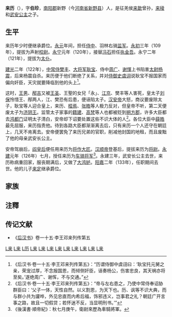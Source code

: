 {{東亞男性歷史人物
|名稱 =来历
|身份 =[[征羌侯|征羌侯]]
|時代 =[[东汉|东汉]]
|主君 = [[汉和帝|汉和帝]]刘肇→[[汉安帝|汉安帝]]刘祜→[[汉顺帝|汉顺帝]]刘保
|最高職務 =
|前任 = 
|繼任 = 
|姓 =来
|名 =历
|姓名 =来历
|字 =
|官職 = [[侍中|侍中]]、[[羽林右骑监军|羽林右骑监军]]→[[声射校尉|声射校尉]]→[[执金吾|执金吾]]→[[太仆|太仆]]→[[将作大匠|将作大匠]]→[[将尉|将尉]]→[[车骑将军|车骑将军]]→[[大鸿胪|大鸿胪]]
|封爵 =[[征羌侯|征羌侯]]
|封地 =[[征羌国|征羌国]]
|籍貫 =
|出身地 =
|其他名號 =
|出生地點 =
|諡號 =
|父親 =[[来稜|来稜]]
|嫡母 =
|母親 =[[刘惠_(武安公主)|武安公主]]
|兄弟 =[[来祉|来祉]]、[[来超|来超]]
|子 = [[来定|来定]]
|其他親屬 =
}}

'''来历'''（{{bd|？||133年||catIdx=L来}}），字'''伯珍'''，[[南阳郡|南阳郡]]新野（今[[河南省|河南省]][[新野县|新野县]]）人，是征羌侯[[来歙|来歙]]曾孙，[[来稜|来稜]]和[[刘惠_(武安公主)|武安公主]]之子。

== 生平 ==
来历年少时便继承爵位。[[永元_(汉)|永元]]年间，担任[[侍中|侍中]]、羽林右骑[[监军|监军]]。[[永初_(汉)|永初]]三年（109年），提拔为声射[[校尉|校尉]]。[[永宁_(汉)|永宁]]元年（120年），接替[[冯石|冯石]]担任[[执金吾|执金吾]]。永宁二年（121年），提拔为[[太仆|太仆]]。

[[建光_(东汉)|建光]]二年（122年），[[中常侍|中常侍]][[樊丰|樊丰]]、[[大将军_(中国)|大将军]][[耿宝|耿宝]]、侍中[[周广_(东汉)|周广]]、[[谢惲|谢惲]]上书陷害[[太尉|太尉]][[杨震|杨震]]，后来杨震自杀。来历便于他们断绝了关系，并对[[侍御史|侍御史]][[虞诩|虞诩]]说耿宝不报国家而偏向奸臣，天灾就要降临到他的头上<ref>《后汉书·卷一十五·李王邓来列传第五》：“历谓侍御中虞诩曰：‘耿宝托元舅之亲，荣宠过厚，不念报国恩，而倾侧奸臣，诬奏杨公，伤害忠良，其天祸亦将至矣。’遂绝周广、谢恽，不与交通。”</ref>。

这时，[[王男|王男]]、[[邴吉_(东汉)|邴吉]]又被[[王聖_(漢朝)|王圣]]、王聖的女兒「永」、[[江京|江京]]、樊丰等人害死，皇太子[[刘保|刘保]]怜惜王、邴两人，江、樊恐有后患，便诬陷太子。[[汉安帝|汉安帝]]大怒，商议要废除太子，耿宝等人迎合皇上，来历、[[桓焉|桓焉]]、[[张皓_(东汉)|张皓]]等人极力反对，但皇帝不听，第二天便废太子为[[济阴王|济阴王]]。监管太子家事的[[籍建|籍建]]、[[高梵_(东汉)|高梵]]等人也都被贬到[[朔方郡|朔方郡]]，许多大臣都去[[鸿都门|鸿都门]]证明太子清白，安帝却下诏要处置这些不识大体的人<ref>《后汉书·卷一十五·李王邓来列传第五》：“帝与左右患之，乃使中常侍奉诏胁群臣曰：‘父子一体，天性自然。以义割恩，为天下也。历、讽等不识大典，而与群小共为讙哗，外见忠直而内希后福，饰邪违义，岂事君之礼？朝廷广开言事之路，故且一切假贷；若怀迷不反，当显明刑书。’”</ref>。各位大臣中[[薛皓|薛皓]]最先屈服，来历指责他。待到各路大臣都渐渐离去后，只有来历一个人还守在朝廷上，几天不肯离去。安帝便罢免了来历兄弟的官职，削减他封国的地租，而且废黜了他的母亲武安长公主。

安帝驾崩后，[[阎皇后|阎皇后]]便任用来历为[[将作大匠|将作大匠]]。[[汉顺帝|汉顺帝]]登基后，提拔来历为[[将尉|将尉]]。[[永建_(汉)|永建]]元年（126年）七月，授任来历为[[车骑将军|车骑将军]]<ref>《後漢書·順帝紀》：秋七月庚午，衛尉來歷為車騎將軍。</ref>。永建三年，武安长公主去世，来历称病重回家，服丧期满后，又做了[[大鸿胪|大鸿胪]]。[[阳嘉|阳嘉]]二年（133年），任职期间去世。他的儿子[[来定|来定]]继承爵位。

== 家族 ==
{{chart/start}}
{{chart | | | | | | | | | | | | | | | | | | | | | | | | | | | UR | | | | | | | | | | | | | | | | | UR=[[光禄大夫|光禄大夫]][[来汉|来汉]] }}
{{chart | | | | | | | | | | | | | | | | | | | | | | | | | | | |Q| | | | | | | | | | | | | | | | }}
{{chart | | | | | | | | | | | | | | | | | | | | | | | | | | | UR | | | | | | | | | | | | | | | | | UR=[[谏大夫|谏大夫]][[来仲|来仲]] }}
{{chart | | | | | | | | | | | | | | | | | | | | | | | | | | | |)|-|-|-|-|-|.| | | | | | | | | | }}
{{chart | | | | | | | | | | | | | | | | | | | | | | | | | | | UR | | | | UR1 | | | | | | | | | | | | | UR=[[征羌侯|征羌侯]][[来歙|来歙]] | UR1=[[宜西侯|宜西侯]][[来由|来由]] }}
{{chart | | | | | | | | | | | | | | | | | | | | | | | | | | | |!| | | | | | | | | | | | | | | | }}
{{chart | | | | | | | | | | | | | | | | | | | | | | | | | | | UR | | | | | | | | | | | | | | | | | UR=征羌侯[[来襃|来襃]] }}
{{chart | | | | | | | | | | | | | | | | | | | | | | | | | | | |!| | | | | | | | | | | | | | | | }}
{{chart | | | | | | | | | | | | | | | | | | | | | | | | | | | UR |y| UR1 | | | | | | | | | | | | | | | UR=征羌侯[[来稜|来稜]] | UR1=武安公主[[刘惠_(武安公主)|刘惠]] }}
{{chart | | | | | | | | | | | | | | | | | | | | | |,|-|-|-|-|-|v|-|^|-|-|-|.| | | | | | | | | | }}
{{chart | | | | | | | | | | | | | | | | | | | | | UR | | | | UR1 | | | | UR2 | | | | | | | | | | | | | | | UR=征羌侯来历 | UR1=[[步兵校尉|步兵校尉]][[来祉|来祉]] | UR2=[[黄门侍郎|黄门侍郎]][[来超|来超]]}}
{{chart | | | | | | | | | | | | | | | | | | | | | |!| | | | | | | | | | | | | | | | | | | | | | | }}
{{chart | | | | | | | | | | | | | | | | | | | | | UR |y| UR1 | | | | | | | | | | | | | | | | | | | | | | UR=征羌侯[[来定|来定]] | UR1=平氏公主[[刘直得|刘直得]]  }}
{{chart | | | | | | | | | | | | | | | | | |,|-|-|-|-|-|^|-|-|-|-|-|.| | | | | | | | | | | | | | | }}
{{chart | | | | | | | | | | | | | | | | | UR | | | | | | | | | | UR1 | | | | | | | | | | | | | | | | | | UR=征羌侯[[来虎|来虎]] | UR1=[[司空|司空]][[来艳|来艳]]  }}
{{chart | | | | | | | | | | | | | | | | | | | | | | | |,|-|-|-|-|-|(| | | | | | | | | | | | | | }}
{{chart | | | | | | | | | | | | | | | | | | | URX |~| UR | | | | UR1 | | | | | | | | | | | | | | | | | | | | | URX=[[关内侯|关内侯]][[黄琬|黄琬]]| UR=来氏| UR1=[[虎贲中郎将|虎贲中郎将]][[来敏|来敏]] }}
{{chart | | | | | | | | | | | | | | | | | | | | | | | | | | | | | |!| | | | | | | | | | | | | | }}
{{chart | | | | | | | | | | | | | | | | | | | | | | | | | | | | | UR | | | | | | | | | | | | | | | | | | UR=[[参军|参军]][[来忠|来忠]] }}
{{chart/end}}

==注釋==
{{reflist}}

==传记文献==
*《[[后汉书|后汉书]]》卷一十五·李王邓来列传第五


{{DEFAULTSORT:L来历}}
[[Category:東漢政治人物|L来]]
[[Category:新野人|L来]]
[[Category:来姓|L历]]
[[Category:东汉车骑将军|L来]]
[[Category:东汉大鸿胪|L来]]
[[Category:东汉侍中|L来]]
[[Category:东汉校尉|L来]]
[[Category:东汉监军|L来]]
[[Category:东汉将尉|L来]]
[[Category:东汉执金吾|L来]]
[[Category:东汉太仆|L来]]
[[Category:东汉将作大匠|L来]]